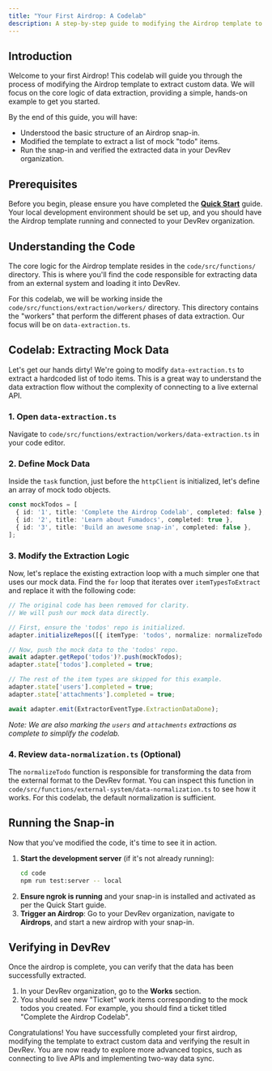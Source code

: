 ```yaml
---
title: "Your First Airdrop: A Codelab"
description: A step-by-step guide to modifying the Airdrop template to perform your first data extraction.
---
```



## Introduction

Welcome to your first Airdrop! This codelab will guide you through the process of modifying the Airdrop template to extract custom data. We will focus on the core logic of data extraction, providing a simple, hands-on example to get you started.

By the end of this guide, you will have:
- Understood the basic structure of an Airdrop snap-in.
- Modified the template to extract a list of mock "todo" items.
- Run the snap-in and verified the extracted data in your DevRev organization.

## Prerequisites

Before you begin, please ensure you have completed the **[Quick Start](./quickstart.mdx)** guide. Your local development environment should be set up, and you should have the Airdrop template running and connected to your DevRev organization.

## Understanding the Code

The core logic for the Airdrop template resides in the `code/src/functions/` directory. This is where you'll find the code responsible for extracting data from an external system and loading it into DevRev.

For this codelab, we will be working inside the `code/src/functions/extraction/workers/` directory. This directory contains the "workers" that perform the different phases of data extraction. Our focus will be on `data-extraction.ts`.

## Codelab: Extracting Mock Data

Let's get our hands dirty! We're going to modify `data-extraction.ts` to extract a hardcoded list of todo items. This is a great way to understand the data extraction flow without the complexity of connecting to a live external API.

<Steps>

### 1. Open `data-extraction.ts`

Navigate to `code/src/functions/extraction/workers/data-extraction.ts` in your code editor.

### 2. Define Mock Data

Inside the `task` function, just before the `httpClient` is initialized, let's define an array of mock todo objects.

```typescript
const mockTodos = [
  { id: '1', title: 'Complete the Airdrop Codelab', completed: false },
  { id: '2', title: 'Learn about Fumadocs', completed: true },
  { id: '3', title: 'Build an awesome snap-in', completed: false },
];
```

### 3. Modify the Extraction Logic

Now, let's replace the existing extraction loop with a much simpler one that uses our mock data. Find the `for` loop that iterates over `itemTypesToExtract` and replace it with the following code:

```typescript
// The original code has been removed for clarity.
// We will push our mock data directly.

// First, ensure the 'todos' repo is initialized.
adapter.initializeRepos([{ itemType: 'todos', normalize: normalizeTodo }]);

// Now, push the mock data to the 'todos' repo.
await adapter.getRepo('todos')?.push(mockTodos);
adapter.state['todos'].completed = true;

// The rest of the item types are skipped for this example.
adapter.state['users'].completed = true;
adapter.state['attachments'].completed = true;

await adapter.emit(ExtractorEventType.ExtractionDataDone);
```
*Note: We are also marking the `users` and `attachments` extractions as complete to simplify the codelab.*

### 4. Review `data-normalization.ts` (Optional)

The `normalizeTodo` function is responsible for transforming the data from the external format to the DevRev format. You can inspect this function in `code/src/functions/external-system/data-normalization.ts` to see how it works. For this codelab, the default normalization is sufficient.

</Steps>

## Running the Snap-in

Now that you've modified the code, it's time to see it in action.

1.  **Start the development server** (if it's not already running):
    ```bash
    cd code
    npm run test:server -- local
    ```
2.  **Ensure ngrok is running** and your snap-in is installed and activated as per the Quick Start guide.
3.  **Trigger an Airdrop**: Go to your DevRev organization, navigate to **Airdrops**, and start a new airdrop with your snap-in.

## Verifying in DevRev

Once the airdrop is complete, you can verify that the data has been successfully extracted.

1.  In your DevRev organization, go to the **Works** section.
2.  You should see new "Ticket" work items corresponding to the mock todos you created. For example, you should find a ticket titled "Complete the Airdrop Codelab".

Congratulations! You have successfully completed your first airdrop, modifying the template to extract custom data and verifying the result in DevRev. You are now ready to explore more advanced topics, such as connecting to live APIs and implementing two-way data sync.
